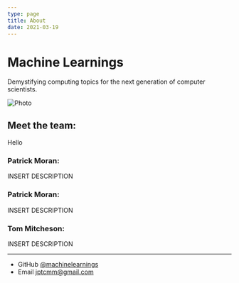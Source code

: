 ```yaml
---
type: page
title: About
date: 2021-03-19
---
```


# Machine Learnings

Demystifying computing topics for the next generation of computer scientists.


<Image
  src="/images/banner.jpg"
  alt="Photo"
  width={1800}
  height={450}
  priority
  className="next-image"
/>

## Meet the team: 

Hello

### Patrick Moran:

INSERT DESCRIPTION

### Patrick Moran:

INSERT DESCRIPTION

### Tom Mitcheson: 

INSERT DESCRIPTION


---

- GitHub [@machinelearnings](https://github.com/machinelearnings)
- Email jptcmm@gmail.com
